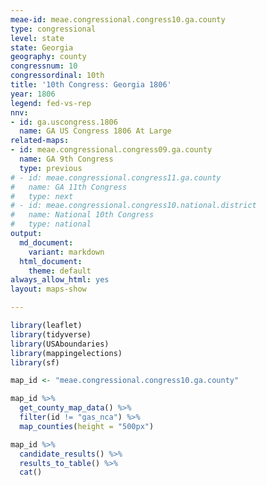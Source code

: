 ```yaml
---
meae-id: meae.congressional.congress10.ga.county
type: congressional
level: state
state: Georgia
geography: county
congressnum: 10
congressordinal: 10th
title: '10th Congress: Georgia 1806'
year: 1806
legend: fed-vs-rep
nnv:
- id: ga.uscongress.1806
  name: GA US Congress 1806 At Large
related-maps:
- id: meae.congressional.congress09.ga.county
  name: GA 9th Congress
  type: previous
# - id: meae.congressional.congress11.ga.county
#   name: GA 11th Congress
#   type: next
# - id: meae.congressional.congress10.national.district
#   name: National 10th Congress
#   type: national
output:
  md_document:
    variant: markdown
  html_document:
    theme: default
always_allow_html: yes
layout: maps-show

---
```


```r
library(leaflet)
library(tidyverse)
library(USAboundaries)
library(mappingelections)
library(sf)

map_id <- "meae.congressional.congress10.ga.county"
```

<div class="map">

```r
map_id %>%
  get_county_map_data() %>%
  filter(id != "gas_nca") %>% 
  map_counties(height = "500px")
```

</div>

<div class="results-table">

```r
map_id %>%
  candidate_results() %>%
  results_to_table() %>%
  cat()
```

</div>
